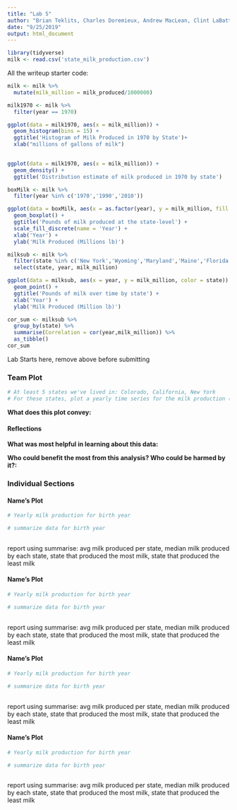 ---
title: "Lab 5"
author: "Brian Teklits, Charles Doremieux, Andrew MacLean, Clint LaBattaglia"
date: "9/25/2019"
output: html_document
---

```{r setup,include=FALSE}
library(tidyverse)
milk <- read.csv('state_milk_production.csv')
```

All the writeup starter code:
```{r}
milk <- milk %>%
  mutate(milk_million = milk_produced/1000000)
```
```{r}
milk1970 <- milk %>%
  filter(year == 1970)
```

```{r}
ggplot(data = milk1970, aes(x = milk_million)) +
  geom_histogram(bins = 15) + 
  ggtitle('Histogram of Milk Produced in 1970 by State')+
  xlab("millions of gallons of milk")
  
```
```{r}
ggplot(data = milk1970, aes(x = milk_million)) +
  geom_density() + 
  ggtitle('Distribution estimate of milk produced in 1970 by state')
```
```{r}
boxMilk <- milk %>%
  filter(year %in% c('1970','1990','2010'))
```

```{r}
ggplot(data = boxMilk, aes(x = as.factor(year), y = milk_million, fill = as.factor(year))) +
  geom_boxplot() + 
  ggtitle('Pounds of milk produced at the state-level') + 
  scale_fill_discrete(name = 'Year') + 
  xlab('Year') +
  ylab('Milk Produced (Millions lb)')
```

```{r}
milksub <- milk %>%
  filter(state %in% c('New York','Wyoming','Maryland','Maine','Florida')) %>%
  select(state, year, milk_million)
```
```{r}
ggplot(data = milksub, aes(x = year, y = milk_million, color = state)) +
  geom_point() + 
  ggtitle('Pounds of milk over time by state') +
  xlab('Year') +
  ylab('Milk Produced (Million lb)')
```
```{r}
cor_sum <- milksub %>%
  group_by(state) %>%
  summarise(Correlation = cor(year,milk_million)) %>%
  as_tibble()
cor_sum
```
Lab Starts here, remove above before submitting

### Team Plot
```{r}
# At least 5 states we've lived in: Colorado, California, New York
# For these states, plot a yearly time series for the milk production (in millions of pounds). On this plot, display a line showing the average milk produced each year for all states
```

**What does this plot convey:**

#### Reflections

**What was most helpful in learning about this data:**

**Who could benefit the most from this analysis? Who could be harmed by it?:**

### Individual Sections

#### Name's Plot

```{r}
# Yearly milk production for birth year
```

```{r}
# summarize data for birth year
 
```

report using summarise: avg milk produced per state, median milk produced by each state, state that produced the most milk, state that produced the least milk

#### Name's Plot

```{r}
# Yearly milk production for birth year
```

```{r}
# summarize data for birth year
 
```

report using summarise: avg milk produced per state, median milk produced by each state, state that produced the most milk, state that produced the least milk

#### Name's Plot

```{r}
# Yearly milk production for birth year
```

```{r}
# summarize data for birth year
 
```

report using summarise: avg milk produced per state, median milk produced by each state, state that produced the most milk, state that produced the least milk

#### Name's Plot

```{r}
# Yearly milk production for birth year
```

```{r}
# summarize data for birth year
 
```

report using summarise: avg milk produced per state, median milk produced by each state, state that produced the most milk, state that produced the least milk
